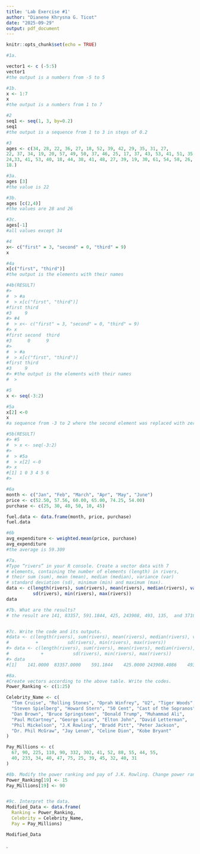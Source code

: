 ```yaml
---
title: 'Lab Exercise #1'
author: "Dianene Khrysna G. Ticot"
date: "2025-09-29"
output: pdf_document
---
```


```r
knitr::opts_chunk$set(echo = TRUE)
```


```r
#1a. 

vector1 <- c (-5:5)
vector1
#the output is a numbers from -5 to 5

#1b.
x <- 1:7
x
#the output is a numbers from 1 to 7
```

```r
#2
seq1 <- seq(1, 3, by=0.2)
seq1
#the output is a sequence from 1 to 3 in steps of 0.2
```

```r
#3
ages <- c(34, 28, 22, 36, 27, 18, 52, 39, 42, 29, 35, 31, 27,
22, 37, 34, 19, 20, 57, 49, 50, 37, 46, 25, 17, 37, 43, 53, 41, 51, 35,
24,33, 41, 53, 40, 18, 44, 38, 41, 48, 27, 39, 19, 30, 61, 54, 58, 26,
18.)

#3a.
ages [3]
#the value is 22

#3b.
ages [c(2,4)]
#the values are 28 and 26

#3c.
ages[-1]
#all values except 34

```

```r
#4
x<- c("first" = 3, "second" = 0, "third" = 9)
x

#4a
x[c("first", "third")]
#the output is the elements with their names

#4b(RESULT)
#> 
#  > #a
#  > x[c("first", "third")]
#first third 
#3     9 
#> #4
#  > x<- c("first" = 3, "second" = 0, "third" = 9)
#> x
#first second  third 
#3      0      9 
#> 
#  > #a
#  > x[c("first", "third")]
#first third 
#3     9 
#> #the output is the elements with their names
#  >
```

```r
#5
x <- seq(-3:2)

#5a
x[2] <-0
x
#a sequence from -3 to 2 where the second element was replaced with zero

#5b(RESULT)
#> #5
#  > x <- seq(-3:2)
#> 
#  > #5a
#  > x[2] <-0
#> x
#[1] 1 0 3 4 5 6
#>
```

```r
#6a
month <- c("Jan", "Feb", "March", "Apr", "May", "June")
price <- c(52.50, 57.56, 60.00, 65.00, 74.25, 54.00)
purchase <- c(25, 30, 40, 50, 10, 45)

fuel.data <- data.frame(month, price, purchase)
fuel.data

#6b
avg_expenditure <- weighted.mean(price, purchase)
avg_expenditure
#the average is 59.309

```

```r
#7a.
#Type “rivers” in your R console. Create a vector data with 7
# elements, containing the number of elements (length) in rivers,
# their sum (sum), mean (mean), median (median), variance (var)
# standard deviation (sd), minimum (min) and maximum (max).
data <- c(length(rivers), sum(rivers), mean(rivers), median(rivers), var(rivers),
          sd(rivers), min(rivers), max(rivers))
data

#7b. What are the results?
# the result are 141, 83357, 591.1844, 425, 243908, 493, 135,  and 3710 correspondingly


#7c. Write the code and its outputs.
#data <- c(length(rivers), sum(rivers), mean(rivers), median(rivers), var(rivers),
#          +           sd(rivers), min(rivers), max(rivers))
#> data <- c(length(rivers), sum(rivers), mean(rivers), median(rivers), var(rivers),
#            +           sd(rivers), min(rivers), max(rivers))
#> data
#[1]    141.0000  83357.0000    591.1844    425.0000 243908.4086    493.8708    135.0000   3710.0000

```

```r
#8a.
#Create vectors according to the above table. Write the codes.
Power_Ranking <- c(1:25)

Celebrity_Name <- c(
  "Tom Cruise", "Rolling Stones", "Oprah Winfrey", "U2", "Tiger Woods", 
  "Steven Spielberg", "Howard Stern", "50 Cent", "Cast of the Sopranos", 
  "Dan Brown", "Bruce Springsteen", "Donald Trump", "Muhammad Ali", 
  "Paul McCartney", "George Lucas", "Elton John", "David Letterman", 
  "Phil Mickelson", "J.K Rowling", "Bradd Pitt", "Peter Jackson", 
  "Dr. Phil McGraw", "Jay Lenon", "Celine Dion", "Kobe Bryant"
)

Pay_Millions <- c(
  67, 90, 225, 110, 90, 332, 302, 41, 52, 88, 55, 44, 55, 
  40, 233, 34, 40, 47, 75, 25, 39, 45, 32, 40, 31
)

#8b. Modify the power ranking and pay of J.K. Rowling. Change power ranking to 15 and pay to 90. Write the codes and its output.
Power_Ranking[19] <- 15
Pay_Millions[19] <- 90


#9c. Interpret the data.
Modified_Data <- data.frame(
  Ranking = Power_Ranking, 
  Celebrity = Celebrity_Name, 
  Pay = Pay_Millions)

Modified_Data

```
.

